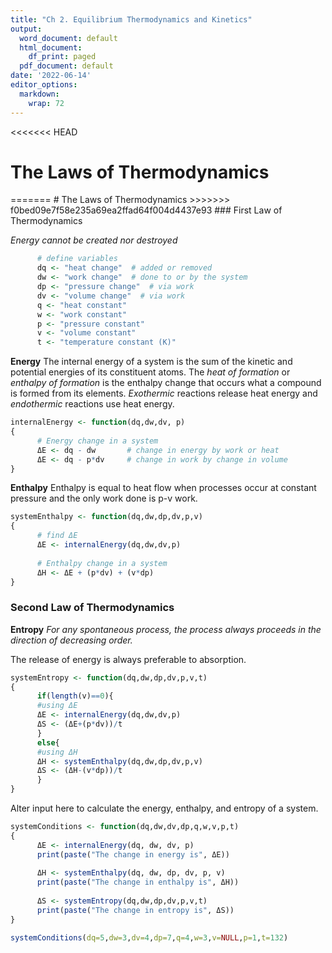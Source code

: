 ```yaml
---
title: "Ch 2. Equilibrium Thermodynamics and Kinetics"
output:
  word_document: default
  html_document:
    df_print: paged
  pdf_document: default
date: '2022-06-14'
editor_options: 
  markdown: 
    wrap: 72
---
```

<<<<<<< HEAD

# The Laws of Thermodynamics

=======
# The Laws of Thermodynamics 
>>>>>>> f0bed09e7f58e235a69ea2ffad64f004d4437e93
### First Law of Thermodynamics

*Energy cannot be created nor destroyed*

```r
      # define variables
      dq <- "heat change"  # added or removed
      dw <- "work change"  # done to or by the system
      dp <- "pressure change"  # via work
      dv <- "volume change"  # via work
      q <- "heat constant"
      w <- "work constant"
      p <- "pressure constant"
      v <- "volume constant"
      t <- "temperature constant (K)"
```

**Energy** The internal energy of a system is the sum of the kinetic and
potential energies of its constituent atoms. The *heat of formation* or
*enthalpy of formation* is the enthalpy change that occurs what a
compound is formed from its elements. *Exothermic* reactions release
heat energy and *endothermic* reactions use heat energy.

```r
internalEnergy <- function(dq,dw,dv, p)
{
      # Energy change in a system
      ΔE <- dq - dw       # change in energy by work or heat
      ΔE <- dq - p*dv     # change in work by change in volume
}
```

**Enthalpy** Enthalpy is equal to heat flow when processes occur at
constant pressure and the only work done is p-v work.

```r
systemEnthalpy <- function(dq,dw,dp,dv,p,v)
{
      # find ΔE
      ΔE <- internalEnergy(dq,dw,dv,p)
      
      # Enthalpy change in a system
      ΔH <- ΔE + (p*dv) + (v*dp)
}
```

### Second Law of Thermodynamics

**Entropy** *For any spontaneous process, the process always proceeds in
the direction of decreasing order.*

The release of energy is always preferable to absorption.

```r
systemEntropy <- function(dq,dw,dp,dv,p,v,t)
{
      if(length(v)==0){
      #using ΔE
      ΔE <- internalEnergy(dq,dw,dv,p)
      ΔS <- (ΔE+(p*dv))/t
      }
      else{
      #using ΔH
      ΔH <- systemEnthalpy(dq,dw,dp,dv,p,v)
      ΔS <- (ΔH-(v*dp))/t
      }
}
```

Alter input here to calculate the energy, enthalpy, and entropy of a
system.

```r
systemConditions <- function(dq,dw,dv,dp,q,w,v,p,t)
{
      ΔE <- internalEnergy(dq, dw, dv, p)
      print(paste("The change in energy is", ΔE)) 
      
      ΔH <- systemEnthalpy(dq, dw, dp, dv, p, v)
      print(paste("The change in enthalpy is", ΔH))
      
      ΔS <- systemEntropy(dq,dw,dp,dv,p,v,t)
      print(paste("The change in entropy is", ΔS)) 
}

systemConditions(dq=5,dw=3,dv=4,dp=7,q=4,w=3,v=NULL,p=1,t=132)
```
